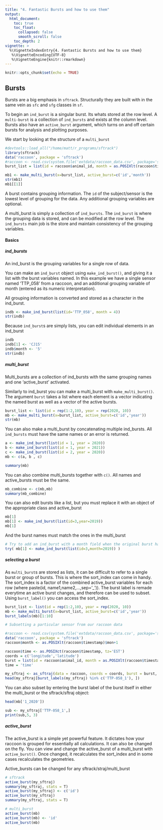 ```yaml
---
title: "4. Fantastic Bursts and how to use them"
output:
  html_document:
    toc: true
    toc_float:
      collapsed: false
      smooth_scroll: false
    toc_depth: 2
vignette: >
  %\VignetteIndexEntry{4. Fantastic Bursts and how to use them}
   %\VignetteEncoding{UTF-8}
   %\VignetteEngine{knitr::rmarkdown}
---
```

```r
knitr::opts_chunk$set(echo = TRUE)

```

## Bursts  

Bursts are a big emphasis in `sftrack`. Structurally they are built with in the same vein as `sfc` and `sfg` classes in `sf`. 

To begin an `ind_burst` is a singular burst. Its whats stored at the row level. 
A `multi-burst` is a collection of `ind_bursts` and exists at the column level. Bursts also have an `active_burst` argument, which turns on and off certain bursts for analysis and plotting purposes.

We start by looking at the structure of a `multi_burst`
```r
#devtools::load_all("/home/matt/r_programs/sftrack")
library(sftrack)
data('raccoon', package = 'sftrack')
#raccoon <- read.csv(system.file('extdata/raccoon_data.csv', package='sftrack'))
burst_list = list(id = raccoon$animal_id, month = as.POSIXlt(raccoon$timestamp)$mon+1)

mb1 <- make_multi_burst(x=burst_list, active_burst=c('id','month'))
str(mb1)
mb1[[1]]
```

A burst contains grouping information. The `id` of the subject/sensor is the lowest level of grouping for the data. Any additional grouping variables are optional. 

A multi_burst is simply a collection of `ind_bursts`. The `ind_burst` is where the grouping data is stored, and can be modified at the row level. The `ind_bursts` main job is the store and maintain consistency of the grouping variables.

#### Basics

##### ind_bursts 
An ind_burst is the grouping variables for a single row of data.  

You can make an `ind_burst` object using `make_ind_burst()`, and giving it a list with the burst variables named. In this example we have a single sensor named 'TTP_058' from a raccoon, and an additional grouping variable of month (entered as its numeric interpretation).

All grouping information is converted and stored as a character in the ind_burst.

```r

indb <- make_ind_burst(list(id='TTP_058', month = 4))
str(indb)
```

Because `ind_burst`s are simply lists, you can edit individual elements in an ind_burst
```r
indb 
indb[1] <- 'CJ15'
indb$month <- '5'
str(indb)
```

##### multi_burst  
Multi_bursts are a collection of ind_bursts with the same grouping names and one 'active_burst' activated.

Similarly to ind_burst you can make a multi_burst with `make_multi_burst()`. The argument `burst` takes a list where each element is a vector indicating the named burst as well as a vector of the active bursts.

```r
burst_list <- list(id = rep(1:2,10), year = rep(2020, 10))
mb <- make_multi_burst(x=burst_list, active_burst=c('id','year'))
str(mb)
```

You can also make a multi_burst by concatenating multiple ind_bursts. All `ind_bursts` must have the same names or an error is returned.

```r
a <- make_ind_burst(list(id = 1, year = 2020))
b <- make_ind_burst(list(id = 1, year = 2021))
c <- make_ind_burst(list(id = 2, year = 2020))
mb <- c(a, b , c)

summary(mb)
```

You can also combine multi_bursts together with `c()`. All names and active_bursts must be the same.  

```r
mb_combine <- c(mb,mb)
summary(mb_combine)
```
You can also edit bursts like a list, but you must replace it with an object of the appropriate class and active_burst
```r
mb[1]
mb[1] <- make_ind_burst(list(id=3,year=2019))
mb[1]

```

And the burst names must match the ones in the multi_burst
```r
# Try to add an ind_burst with a month field when the original burst had year instead 
try( mb[1] <- make_ind_burst(list(id=3,month=2019)) )
```

##### selecting a burst

As `multi_burst`s are stored as lists, it can be difficult to refer to a single burst or group of bursts. This is where the sort_index can come in handy. The sort_index is a factor of the combined active_burst variables for each row (where paste(id, name1,name2,...,sep='_')). The burst label is remade everytime an active burst changes, and therefore can be used to subset. Using `burst_label()` you can access the sort_index. 

```r
burst_list <- list(id = rep(1:2,10), year = rep(2020, 10))
mb <- make_multi_burst(x=burst_list, active_burst=c('id','year'))
burst_labels(mb)[1:10]

# Subsetting a particular sensor from our raccoon data

#raccoon <- read.csv(system.file('extdata/raccoon_data.csv', package='sftrack'))
data('raccoon', package = 'sftrack')
raccoon$month <- as.POSIXlt(raccoon$timestamp)$mon+1

raccoon$time <- as.POSIXct(raccoon$timestamp, tz='EST')
coords = c('longitude','latitude')
burst = list(id = raccoon$animal_id, month = as.POSIXlt(raccoon$timestamp)$mon+1)
time = 'time'

my_sftraj <- as_sftraj(data = raccoon, coords = coords, burst = burst, time = time)
head(my_sftraj[burst_labels(my_sftraj) %in% c('TTP-058_1'), ])


```

You can also subset by entering the burst label of the burst itself in either the multi_burst or the sftrack/sftraj object:

```r
head(mb['1_2020'])

sub <- my_sftraj['TTP-058_1',]
print(sub,5, 3)
```
##### active_burst 
The active_burst is a simple yet powerful feature. It dictates how your raccoon is grouped for essentially all calculations. It can also be changed on the fly. You can view and change the active_burst of a multi_burst with `active_burst()`. Once changed, it recalculates the sort_index and in some cases recalculates the geometries.

Active_bursts can be changed for any sftrack/straj/multi_burst

```r
# sftrack
active_burst(my_sftraj)
summary(my_sftraj, stats = T)
active_burst(my_sftraj) <- c('id')
active_burst(my_sftraj)
summary(my_sftraj, stats = T)

# multi_burst
active_burst(mb)
active_burst(mb) <- 'id'
active_burst(mb)

```
